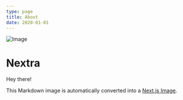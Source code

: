 ```yaml
---
type: page
title: About
date: 2020-01-01
---
```


![Image](../public/img.jpeg)

# Nextra

Hey there!

This Markdown image is automatically converted into a
[Next.js Image](https://nextjs.org/docs/api-reference/next/image).
